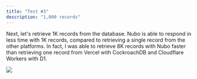 ```yaml
---
title: "Test #3"
description: "1,000 records"
---
```


Next, let's retrieve 1K records from the database. Nubo is able to respond in
less time with 1K records, compared to retrieving a single record from the other
platforms. In fact, I was able to retrieve 8K records with Nubo faster than
retrieving one record from Vercel with CockroachDB and Cloudflare Workers with
D1.

![](/images/test-3.png)
